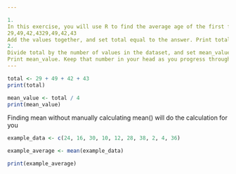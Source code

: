 ---

1.
In this exercise, you will use R to find the average age of the first four authors in Le Monde’s top 100 books.
29,49,42,4329,49,42,43
Add the values together, and set total equal to the answer. Print total.
2.
Divide total by the number of values in the dataset, and set mean_value to the answer.
Print mean_value. Keep that number in your head as you progress through the lesson.
---
```{r}
total <- 29 + 49 + 42 + 43
print(total)

mean_value <- total / 4
print(mean_value)
```


Finding mean without manually calculating
mean() will do the calculation for you
```{r}
example_data <- c(24, 16, 30, 10, 12, 28, 38, 2, 4, 36)

example_average <- mean(example_data)

print(example_average)
```

```{r}

```

